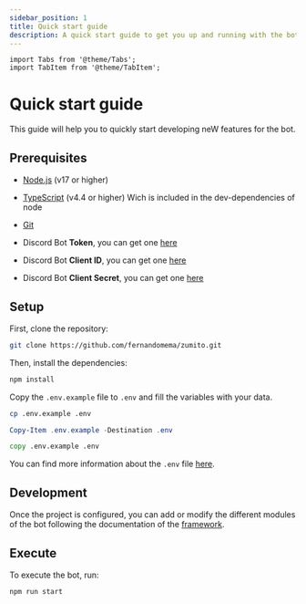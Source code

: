 ```yaml
---
sidebar_position: 1
title: Quick start guide
description: A quick start guide to get you up and running with the bot.
---
```


```mdx-code-block
import Tabs from '@theme/Tabs';
import TabItem from '@theme/TabItem';
```

# Quick start guide

This guide will help you to quickly start developing neW features for the bot.

## Prerequisites

- [Node.js](https://nodejs.org/en/) (v17 or higher)
- [TypeScript](https://www.typescriptlang.org/) (v4.4 or higher) Wich is included in the dev-dependencies of node
- [Git](https://git-scm.com/)


- Discord Bot **Token**, you can get one [here](https://discord.com/developers/applications)
- Discord Bot **Client ID**, you can get one [here](https://discord.com/developers/applications)
- Discord Bot **Client Secret**, you can get one [here](https://discord.com/developers/applications)

## Setup

First, clone the repository:

```bash
git clone https://github.com/fernandomema/zumito.git
```

Then, install the dependencies:

```bash
npm install
```

Copy the `.env.example` file to `.env` and fill the variables with your data.

<Tabs groupId="shells" defaultValue="bash">
  <TabItem value="bash" label="Bash">

```bash
cp .env.example .env
```

  </TabItem>
  <TabItem value="powershell" label="Powershell">

```powershell
Copy-Item .env.example -Destination .env
```

  </TabItem>
  <TabItem value="cmd" label="cmd">

```cmd
copy .env.example .env
```

  </TabItem>
</Tabs>


You can find more information about the `.env` file [here](/docs/bot/env).

## Development

Once the project is configured, you can add or modify the different modules of the bot following the documentation of the [framework](/docs/framework/quickstart).

## Execute

To execute the bot, run:

```bash
npm run start
```
